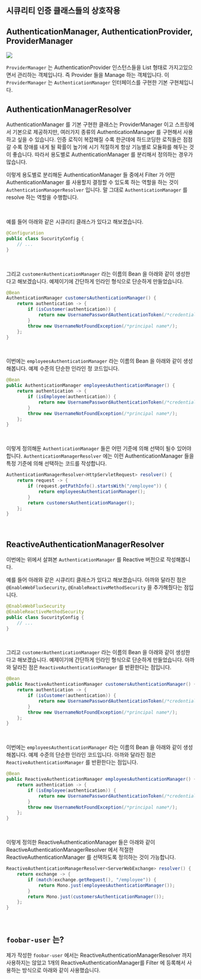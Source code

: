 ## 시큐리티 인증 클래스들의 상호작용

## AuthenticationManager, AuthenticationProvider, ProviderManager

![](./img/CLASS-INTERACTIONS/AUTHENTICATION-MANAGER-AND-PROVIDER-MANAGER.png)





`ProviderManager` 는 AuthenticationProvider 인스턴스들을 List 형태로 가지고있으면서 관리하는 객체입니다. 즉 Provider 들을 Manage 하는 객체입니다. 이 `ProviderManager` 는 `AuthenticationManager` 인터페이스를 구현한 기본 구현체입니다.<br/>



## AuthenticationManagerResolver

AuthenticationManager 를 기본 구현한 클래스는 ProviderManager 이고 스프링에서 기본으로 제공하지만, 여러가지 종류의 AuthenticationManager 를 구현해서 사용하고 싶을 수 있습니다. 인증 로직이 복잡해질 수록 한군데에 하드코딩한 로직들은 점점 갈 수록 장애를 내게 될 확률이 높기에 시기 적절하게 항상 기능별로 모듈화를 해두는 것이 좋습니다. 따라서 용도별로 AuthenticationManager 를 분리해서 정의하는 경우가 많습니다.<br/>

이렇게 용도별로 분리해둔 AuthenticationManager 들 중에서 Filter 가 어떤 AuthenticationManager 를 사용할지 결정할 수 있도록 하는 역할을 하는 것이 `AuthenticationManagerResolver` 입니다. 말 그대로 `AuthenticationManager` 를 resolve 하는 역할을 수행합니다.<br/>

<br/>



예를 들어 아래와 같은 시큐리티 클래스가 있다고 해보겠습니다.

```java
@Configuration
public class SucurityConfig {
    // ...
}
```

<br/>



그리고 `customerAuthenticationManager` 라는 이름의 Bean 을 아래와 같이 생성한다고 해보겠습니다. 예제이기에 간단하게 인라인 형식으로 단순하게 만들었습니다.

```java
@Bean
AuthenticationManager customersAuthenticationManager() {
    return authentication -> {
        if (isCustomer(authentication)) {
            return new UsernamePasswordAuthenticationToken(/*credentials*/);
        }
        throw new UsernameNotFoundException(/*principal name*/);
    };
}
```

<br/>



이번에는 `employeesAuthenticationManager` 라는 이름의 Bean 을 아래와 같이 생성해봅니다. 예제 수준의 단순한 인라인 정 코드입니다.

```java
@Bean
public AuthenticationManager employeesAuthenticationManager() {
    return authentication -> {
        if (isEmployee(authentication)) {
            return new UsernamePasswordAuthenticationToken(/*credentials*/);
        }
        throw new UsernameNotFoundException(/*principal name*/);
    };
}
```

<br/>



이렇게 정의해둔 `AuthenticationManager` 들은 어떤 기준에 의해 선택이 될수 있어야 합니다. `AuthenticationManagerResolver` 에는 이런 AuthenticationManager 들을 특정 기준에 의해 선택하는 코드를 작성합니다.

```java
AuthenticationManagerResolver<HttpServletRequest> resolver() {
    return request -> {
        if (request.getPathInfo().startsWith("/employee")) {
            return employeesAuthenticationManager();
        }
        return customersAuthenticationManager();
    };
}
```

<br/>



## ReactiveAuthenticationManagerResolver

이번에는 위에서 살펴본 `AuthenticationManager` 를 Reactive 버전으로 작성해봅니다.<br/>



예를 들어 아래와 같은 시큐리티 클래스가 있다고 해보겠습니다. 아까와 달라진 점은 `@EnableWebFluxSecurity`, `@EnableReactiveMethodSecurity` 을 추가해줬다는 점입니다.

```java
@EnableWebFluxSecurity
@EnableReactiveMethodSecurity
public class SucurityConfig {
    // ...
}
```

<br/>



그리고 `customerAuthenticationManager` 라는 이름의 Bean 을 아래와 같이 생성한다고 해보겠습니다. 예제이기에 간단하게 인라인 형식으로 단순하게 만들었습니다. 아까와 달라진 점은 `ReactiveAuthenticationManager` 를 반환한다는 점입니다.

```java
@Bean
public ReactiveAuthenticationManager customersAuthenticationManager() {
    return authentication -> {
        if (isCustomer(authentication)) {
            return new UsernamePasswordAuthenticationToken(/*credentials*/);
        }
        throw new UsernameNotFoundException(/*principal name*/);
    };
}
```

<br/>



이번에는 `employeesAuthenticationManager` 라는 이름의 Bean 을 아래와 같이 생성해봅니다. 예제 수준의 단순한 인라인 코드입니다. 아까와 달라진 점은 `ReactiveAuthenticationManager` 를 반환한다는 점입니다.

```java
@Bean
public ReactiveAuthenticationManager employeesAuthenticationManager() {
    return authentication -> {
        if (isEmployee(authentication)) {
            return new UsernamePasswordAuthenticationToken(/*credentials*/);
        }
        throw new UsernameNotFoundException(/*principal name*/);
    };
}
```

<br/>



이렇게 정의한 ReactiveAuthenticationManager 들은 아래와 같이 ReactiveAuthenticationManagerResolver 에서 적절한 ReactiveAuthenticationManager 를 선택하도록 정의하는 것이 가능합니다.

```java
ReactiveAuthenticationManagerResolver<ServerWebExchange> resolver() {
    return exchange -> {
        if (match(exchange.getRequest(), "/employee")) {
            return Mono.just(employeesAuthenticationManager());
        }
        return Mono.just(customersAuthenticationManager());
    };
}
```

<br/>



## `foobar-user` 는?

제가 작성한 `foobar-user` 에서는 ReactiveAuthenticationManagerResolver 까지 사용하지는 않았고 1개의 ReactiveAuthenticationManager를 Filter 에 등록해서 사용하는 방식으로 아래와 같이 사용했습니다.

















